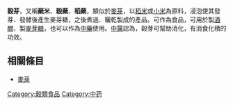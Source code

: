 {{medical}}
'''穀芽'''，又稱'''蘗米'''、'''穀蘗'''、'''稻蘗'''，類似於[[麥芽|麥芽]]，以[[稻米|稻米]]或[[小米|小米]]為原料，浸泡使其發芽、發酵後產生麥芽糖，之後煮過、曬乾製成的產品。可作為食品，可用於製[[酒醪|酒醪]]、製[[麥芽糖|麥芽糖]]，也可以作為[[中藥|中藥]]使用。[[中醫|中醫]]認為，穀芽可幫助消化，有消食化積的功效。
==相關條目==
*[[麥芽|麥芽]]
[[Category:穀類食品|Category:穀類食品]]
[[Category:中药|Category:中药]]